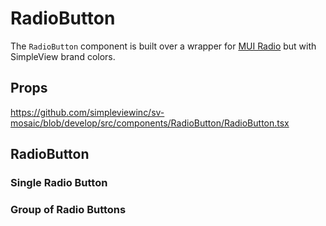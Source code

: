 
<Meta of={stories} />

# RadioButton

The `RadioButton` component is built over a wrapper for [MUI Radio](https://mui.com/material-ui/react-radio-button/#main-content) but with SimpleView brand colors.

## Props

https://github.com/simpleviewinc/sv-mosaic/blob/develop/src/components/RadioButton/RadioButton.tsx

## RadioButton

### Single Radio Button

<Canvas of={stories.Playground} />

### Group of Radio Buttons

<Canvas of={stories.Group} />


